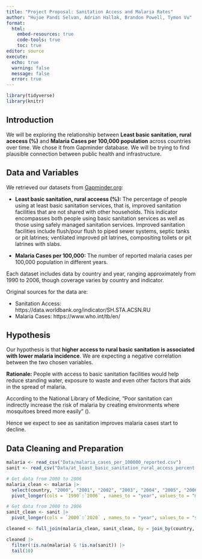 ```yaml
---
title: "Project Proposal: Sanitation Access and Malaria Rates"
author: "Hujoe Pandi Selvan, Adrian Hallak, Brandon Powell, Tymon Vu"
format: 
  html:  
    embed-resources: true
    code-tools: true
    toc: true
editor: source
execute: 
  echo: true
  warning: false
  message: false
  error: true
---
```


```r
library(tidyverse)
library(knitr)
```

## Introduction

We will be exploring the relationship between **Least basic sanitation, rural acecess (%)** and **Malaria Cases per 100,000 population** across countries over time. We chose it from Gapminder database. We will be trying to find plausible connection between public health and infrastructure.

## Data and Variables

We retrieved our datasets from [Gapminder.org](https://www.gapminder.org/data/):

-   **Least basic sanitation, rural acceess (%):** The percentage of people using at least basic sanitation services, that is, improved sanitation facilities that are not shared with other households. This indicator encompasses both people using basic sanitation services as well as those using safely managed sanitation services. Improved sanitation facilities include flush/pour flush to piped sewer systems, septic tanks or pit latrines; ventilated improved pit latrines, compositing toilets or pit latrines with slabs.

-   **Malaria Cases per 100,000:** The number of reported malaria cases per 100,000 population in different years.

Each dataset includes data by country and year, ranging approximately from 1990 to 2006, though coverage varies by country and indicator.

Original sources for the data are:

-   Sanitation Access: https://data.worldbank.org/indicator/SH.STA.ACSN.RU
-   Malaria Cases: https://www.who.int/tb/en/

## Hypothesis

Our hypothesis is that **higher access to rural basic sanitation is associated with lower malaria incidence**. We are expecting a negative correlation between the two chosen variables.

**Rationale:** People with access to basic sanitation facilities would help reduce standing water, exposure to waste and even other factors that aids in the spread of malaria.

According to the National Library of Medicine, "Poor sanitation can indirectly increase the risk of malaria by creating environments where mosquitoes breed more easily" ([ ](https://pmc.ncbi.nlm.nih.gov/articles/PMC9817013/)).

Hence we expect to see as sanitation improves malaria cases start to decline.

## Data Cleaning and Preparation

```r
malaria <- read_csv("Data/malaria_cases_per_100000_reported.csv")
sanit <- read_csv("Data/at_least_basic_sanitation_rural_access_percent.csv")
```

```r
# Get data from 2000 to 2006
malaria_clean <- malaria |>
  select(country, "2000", "2001", "2002", "2003", "2004", "2005", "2006") |>
  pivot_longer(cols = `1990`:`2006` , names_to = "year", values_to = "malaria")

# Get data from 2000 to 2006
sanit_clean <- sanit |>
  pivot_longer(cols = `2000`:`2020` , names_to = "year", values_to = "sanit") 

cleaned <- full_join(malaria_clean, sanit_clean, by = join_by(country, year))

cleaned |>
  filter(!is.na(malaria) & !is.na(sanit)) |>
  tail(10)
  
```
